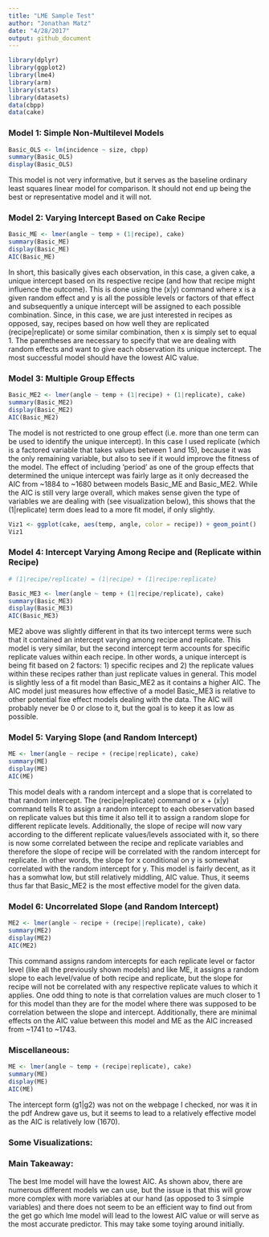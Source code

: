 ```yaml
---
title: "LME Sample Test"
author: "Jonathan Matz"
date: "4/28/2017"
output: github_document
---
```


```r
library(dplyr)
library(ggplot2)
library(lme4)
library(arm)
library(stats)
library(datasets)
data(cbpp)
data(cake)
```

### Model 1: Simple Non-Multilevel Models

```r
Basic_OLS <- lm(incidence ~ size, cbpp)
summary(Basic_OLS)
display(Basic_OLS)
```

This model is not very informative, but it serves as the baseline ordinary least squares linear model for comparison. It should not end up being the best or representative model and it will not.

### Model 2: Varying Intercept Based on Cake Recipe

```r
Basic_ME <- lmer(angle ~ temp + (1|recipe), cake)
summary(Basic_ME)
display(Basic_ME)
AIC(Basic_ME)
```

In short, this basically gives each observation, in this case, a given cake, a unique intercept based on its respective recipe (and how that recipe might influence the outcome). This is done using the (x|y) command where x is a given random effect and y is all the possible levels or factors of that effect and subsequently a unique intercept will be assigned to each possible combination. Since, in this case, we are just interested in recipes as opposed, say, recipes based on how well they are replicated (recipe|replicate) or some similar combination, then x is simply set to equal 1. The parentheses are necessary to specify that we are dealing with random effects and want to give each observation its unique inctercept. The most successful model should have the lowest AIC value.

### Model 3: Multiple Group Effects

```r
Basic_ME2 <- lmer(angle ~ temp + (1|recipe) + (1|replicate), cake)
summary(Basic_ME2)
display(Basic_ME2)
AIC(Basic_ME2)
```

The model is not restricted to one group effect (i.e. more than one term can be used to identify the unique intercept).  In this case I used replicate (which is a factored variable that takes values between 1 and 15), because it was the only remaining variable, but also to see if it would improve the fitness of the model. The effect of including 'period' as one of the group effects that determined the unique intercept was fairly large as it only decreased the AIC from ~1884 to ~1680 between models Basic_ME and Basic_ME2. While the AIC is still very large overall, which makes sense given the type of variables we are dealing with (see visualization below), this shows that the (1|replicate) term does lead to a more fit model, if only slightly.

```r
Viz1 <- ggplot(cake, aes(temp, angle, color = recipe)) + geom_point()
Viz1
```

### Model 4: Intercept Varying Among Recipe and (Replicate within Recipe)

```r
# (1|recipe/replicate) = (1|recipe) + (1|recipe:replicate)

Basic_ME3 <- lmer(angle ~ temp + (1|recipe/replicate), cake)
summary(Basic_ME3)
display(Basic_ME3)
AIC(Basic_ME3)
```

ME2 above was slightly different in that its two intercept terms were such that it contained an intercept varying among recipe and replicate. This model is very similar, but the second intercept term accounts for specific replicate values within each recipe. In other words, a unique intercept is being fit based on 2 factors: 1) specific recipes and 2) the replicate values within these recipes rather than just replicate values in general. This model is slightly less of a fit model than Basic_ME2 as it contains a higher AIC. The AIC model just measures how effective of a model Basic_ME3 is relative to other potential fixe effect models dealing with the data.  The AIC will probably never be 0 or close to it, but the goal is to keep it as low as possible.

### Model 5: Varying Slope (and Random Intercept)

```r
ME <- lmer(angle ~ recipe + (recipe|replicate), cake)
summary(ME)
display(ME)
AIC(ME)
```

This model deals with a random intercept and a slope that is correlated to that random intercept. The (recipe|replicate) command or x + (x|y) command tells R to assign a random intercept to each obeservation based on replicate values but this time it also tell it to assign a random slope for different replicate levels. Additionally, the slope of recipe will now vary according to the different replicate values/levels associated with it, so there is now some correlated between the recipe and replicate variables and therefore the slope of recipe will be correlated with the random intercept for replicate. In other words, the slope for x conditional on y is somewhat correlated with the random intercept for y. This model is fairly decent, as it has a somwhat low, but still relatively middling, AIC value. Thus, it seems thus far that Basic_ME2 is the most effective model for the given data.

### Model 6: Uncorrelated Slope (and Random Intercept)

```r
ME2 <- lmer(angle ~ recipe + (recipe||replicate), cake)
summary(ME2)
display(ME2)
AIC(ME2)
```

This command assigns random intercepts for each replicate level or factor level (like all the previously shown models) and like ME, it assigns a random slope to each level/value of both recipe and replicate, but the slope for recipe will not be correlated with any respective replicate values to which it applies. One odd thing to note is that correlation values are much closer to 1 for this model than they are for the model where there was supposed to be correlation between the slope and intercept. Additionally, there are minimal effects on the AIC value between this model and ME as the AIC increased from ~1741 to ~1743.

### Miscellaneous:

```r
ME <- lmer(angle ~ temp + (recipe|replicate), cake)
summary(ME)
display(ME)
AIC(ME)
```

The intercept form (g1|g2) was not on the webpage I checked, nor was it in the pdf Andrew gave us, but it seems to lead to a relatively effective model as the AIC is relatively low (1670).

### Some Visualizations:

### Main Takeaway:

The best lme model will have the lowest AIC. As shown abov, there are numerous different models we can use, but the issue is that this will grow more complex with more variables at our hand (as opposed to 3 simple variables) and there does not seem to be an efficient way to find out from the get go which lme model will lead to the lowest AIC value or will serve as the most accurate predictor. This may take some toying around initially.
